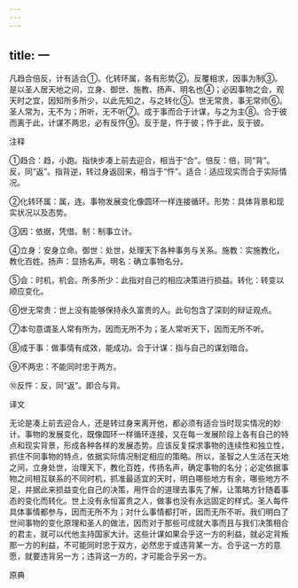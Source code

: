 ```yaml
---
---
---
```

title: 一
---



凡趋合倍反，计有适合①。化转环属，各有形势②。反覆相求，因事为制③。是以圣人居天地之间，立身、御世、施教、扬声、明名也④；必因事物之会，观天时之宜，因知所多所少，以此先知之，与之转化⑤。世无常贵，事无常师⑥。圣人常为，无不为；所听，无不听⑦。成于事而合于计谋，与之为主⑧。合于彼而离于此，计谋不两忠，必有反忤⑨。反于是，忤于彼；忤于此，反于彼。

注释

①趋合：趋，小跑。指快步凑上前去迎合，相当于“合”。倍反：倍，同“背”。反，同“返”。指背逆，转过身返回来，相当于“忤”。适合：适应现实而合于实际情况。

②化转环属：属，连。事物发展变化像圆环一样连接循环。形势：具体背景和现实状况以及态势。

③因：依据，凭借。制：制事立计。

④立身：安身立命。御世：处世，处理天下各种事务与关系。施教：实施教化，教化百姓。扬声：显扬名声。明名：确立事物名分。

⑤会：时机，机会。所多所少：此指对自己的相应决策进行损益。转化：转变以顺应变化。

⑥世无常贵：世上没有能够保持永久富贵的人。此句包含了深刻的辩证观点。

⑦本句意谓圣人常有所为，因而无所不为；圣人常听天下，因而无所不听。

⑧成于事：做事情有成效，能成功。合于计谋：指与自己的谋划暗合。

⑨不两忠：不能同时忠于两方。

⑩反忤：反，同“返”。即合与背。

译文

无论是凑上前去迎合人，还是转过身来离开他，都必须有适合当时现实情况的妙计。事物的发展变化，既像圆环一样循环连接，又在每一发展阶段上各有自己的特点和现实背景，形成各种各样的发展态势。应该反复探求事物的连续性和独立性，抓住不同事物的特点，依据实际情况制定相应的策略。所以，圣智之人生活在天地之间，立身处世，治理天下，教化百姓，传扬名声，确定事物的名分；必定依据事物之间相互联系的不同时机，抓准最适宜的天时，明白哪些地方有余，哪些地方不足，并据此来损益变化自己的决策，用忤合的道理去事先了解，让策略方针随着事态的变化而转化。世上没有永恒富贵之人，做事也没有永远固定的样式。圣人每件具体事情都参与，因而无所不为；对什么事情都打听，因而无所不听。我们明白了世间事物的变化原理和圣人的做法，因而对于那些可成就大事而且与我们决策相合的君主，就可以代他主持国家大计。这些计谋如果合乎这一方的利益，就必定背叛那一方的利益，不可能同时忠于双方，必然忠于或违背某一方。合乎这一方的意愿，就要违背另一方；违背这一方的，才可能合乎另一方。

原典